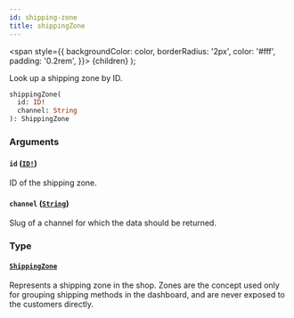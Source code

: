```yaml
---
id: shipping-zone
title: shippingZone
---
```


<span
style={{
      backgroundColor: color,
      borderRadius: '2px',
      color: '#fff',
      padding: '0.2rem',
    }}>
{children}
</span>
);

Look up a shipping zone by ID.

```graphql
shippingZone(
  id: ID!
  channel: String
): ShippingZone

```

### Arguments

#### `id` ([`ID!`](/api-reference/scalars/id.mdx))

ID of the shipping zone.

#### `channel` ([`String`](/api-reference/scalars/string.mdx))

Slug of a channel for which the data should be returned.

### Type

#### [`ShippingZone`](/api-reference/objects/shipping-zone.mdx)

Represents a shipping zone in the shop. Zones are the concept used only for grouping shipping methods in the dashboard, and are never exposed to the customers directly.
